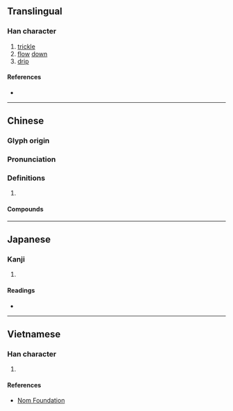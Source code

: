 {{character info/new}}
==Translingual==

===Han character===
{{Han char|rn=85|rad=水|as=08|sn=11|four=39127|canj=EFBR|ids=⿰氵尚}}

# [[trickle]]
# [[flow]] [[down]]
# [[drip]]

====References====
* {{Han ref|kx=0629.170|dkj=17629|dj=1031.110|hdz=31648.040|uh=6DCC|ud=28108|bh=B249|bd=45641}}

----

==Chinese==
{{zh-forms}}

===Glyph origin===
{{Han etym}}

===Pronunciation===
{{zh-pron
|m=tǎng
|c=tong2
|mn=qz,xm,zz:thóng
|mc=
|oc=y
|cat=v
}}

===Definitions===
{{zh-hanzi}}

# {{rfdef|zh}}

====Compounds====
{{zh-der|一浪淌|淌下|淌板船|淌水|淌眼抹淚|淌淚}}

----

==Japanese==

===Kanji===
{{ja-kanji|grade=|rs=水08}}

# {{defn|lang=ja|sort=水08}}

====Readings====
* {{ja-readings|on=[[しょう]] (shō), [[とう]] (tō)|kun=[[したたる]] (shitataru)}}

----

==Vietnamese==

===Han character===
{{vi-readings|rs=水08| hanviet = thảng}}

# {{defn|lang=vi|sort=水08}}

====References====
*[http://nomfoundation.org/common/nom_details.php?codepoint=6dcc Nom Foundation]